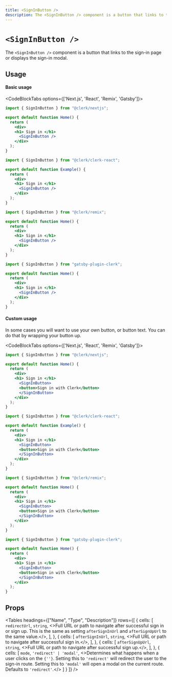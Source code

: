 ```yaml
---
title: <SignInButton />
description: The <SignInButton /> component is a button that links to the sign-in page or displays the sign-in modal.
---
```


# `<SignInButton />`

The `<SignInButton />` component is a button that links to the sign-in page or displays the sign-in modal.

## Usage

#### Basic usage

<CodeBlockTabs options={['Next.js', 'React', 'Remix', 'Gatsby']}>
  ```jsx filename="pages/index.js"
  import { SignInButton } from "@clerk/nextjs";

  export default function Home() {
    return (
      <div>
      <h1> Sign in </h1>
        <SignInButton />
      </div>
    );
  }
  ```

  ```jsx filename="example.js"
  import { SignInButton } from "@clerk/clerk-react";

  export default function Example() {
    return (
      <div>
      <h1> Sign in </h1>
        <SignInButton />
      </div>
    );
  }
  ```

  ```jsx filename="pages/index.js"
  import { SignInButton } from "@clerk/remix";

  export default function Home() {
    return (
      <div>
      <h1> Sign in </h1>
        <SignInButton />
      </div>
    );
  }
  ```

  ```jsx filename="pages/index.js"
  import { SignInButton } from "gatsby-plugin-clerk";

  export default function Home() {
    return (
      <div>
      <h1> Sign in </h1>
        <SignInButton />
      </div>
    );
  }
  ```
</CodeBlockTabs>

#### Custom usage

In some cases you will want to use your own button, or button text. You can do that by wrapping your button up.

<CodeBlockTabs options={['Next.js', 'React', 'Remix', 'Gatsby']}>
  ```jsx filename="pages/index.js"
  import { SignInButton } from "@clerk/nextjs";

  export default function Home() {
    return (
      <div>
      <h1> Sign in </h1>
        <SignInButton>
        <button>Sign in with Clerk</button>
        </SignInButton>
      </div>
    );
  }
  ```

  ```jsx filename="example.js"
  import { SignInButton } from "@clerk/clerk-react";

  export default function Example() {
    return (
      <div>
      <h1> Sign in </h1>
        <SignInButton>
        <button>Sign in with Clerk</button>
        </SignInButton>
      </div>
    );
  }
  ```

  ```jsx filename="pages/index.js"
  import { SignInButton } from "@clerk/remix";

  export default function Home() {
    return (
      <div>
      <h1> Sign in </h1>
        <SignInButton>
        <button>Sign in with Clerk</button>
        </SignInButton>
      </div>
    );
  }
  ```

  ```jsx filename="pages/index.js"
  import { SignInButton } from "gatsby-plugin-clerk";

  export default function Home() {
    return (
      <div>
      <h1> Sign in </h1>
        <SignInButton>
        <button>Sign in with Clerk</button>
        </SignInButton>
      </div>
    );
  }
  ```
</CodeBlockTabs>

## Props

<Tables
  headings={["Name", "Type", "Description"]}
  rows={[
    {
      cells: [
        <code>redirectUrl</code>,
        <code>string</code>,
        <>Full URL or path to navigate after successful sign in or sign up. This is the same as setting <code>afterSignInUrl</code> and <code>afterSignUpUrl</code> to the same value.</>,
      ],
    },
    {
      cells: [
        <code>afterSignInUrl</code>,
        <code>string</code>,
        <>Full URL or path to navigate after successful sign in.</>,
      ],
    },
    {
      cells: [
        <code>afterSignUpUrl</code>,
        <code>string</code>,
        <>Full URL or path to navigate after successful sign up.</>,
      ],
    },
    {
      cells: [
        <code>mode</code>,
        <code>'redirect' | 'modal'</code>,
        <>Determines what happens when a user clicks on the <code>{'<SignInButton />'}</code>. Setting this to <code>'redirect'</code> will redirect the user to the sign-in route. Setting this to <code>'modal'</code> will open a modal on the current route.<br />Defaults to <code>'redirect'</code>.</>
      ]
    }
  ]}
/>
